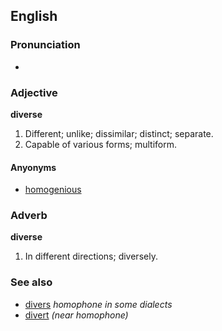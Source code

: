 ==English==
===Pronunciation===
*{{audio|en-us-diverse.ogg|Audio (US)}}

===Adjective===
'''diverse'''
# Different; unlike; dissimilar; distinct; separate.
# Capable of various forms; multiform.

====Anyonyms====
*[[homogenious]]

===Adverb===
'''diverse'''
# In different directions; diversely.

===See also===
*[[divers]] ''homophone in some dialects''
*[[divert]] ''(near homophone)''